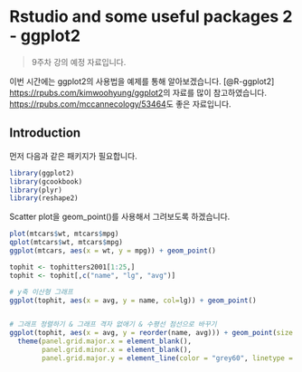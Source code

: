 # Rstudio and some useful packages 2 - ggplot2 {#ggplot2}

> 9주차 강의 예정 자료입니다.

이번 시간에는 ggplot2의 사용법을 예제를 통해 알아보겠습니다. [@R-ggplot2]
<https://rpubs.com/kimwoohyung/ggplot2>의 자료를 많이 참고하였습니다.
<https://rpubs.com/mccannecology/53464>도 좋은 자료입니다.

## Introduction

먼저 다음과 같은 패키지가 필요합니다.

```r
library(ggplot2)
library(gcookbook)
library(plyr)
library(reshape2)
```

Scatter plot을 geom_point()를 사용해서 그려보도록 하겠습니다.

```r
plot(mtcars$wt, mtcars$mpg)
qplot(mtcars$wt, mtcars$mpg)
ggplot(mtcars, aes(x = wt, y = mpg)) + geom_point()
```

```r

tophit <- tophitters2001[1:25,]
tophit <- tophit[,c("name", "lg", "avg")]

# y축 이산형 그래프 
ggplot(tophit, aes(x = avg, y = name, col=lg)) + geom_point()


# 그래프 정렬하기 & 그래프 격자 없애기 & 수평선 점선으로 바꾸기
ggplot(tophit, aes(x = avg, y = reorder(name, avg))) + geom_point(size = 3) + theme_bw() + 
  theme(panel.grid.major.x = element_blank(),
        panel.grid.minor.x = element_blank(),
        panel.grid.major.y = element_line(color = "grey60", linetype = "dashed"))

```



